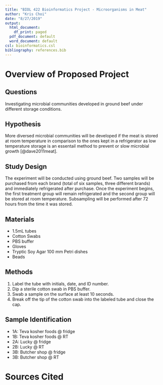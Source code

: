 ```yaml
---
title: "BIOL 422 Bioinformatics Project - Microorganisms in Meat"
author: "Kris Choi"
date: "8/27/2019"
output:
  html_document:
    df_print: paged
  pdf_document: default
  word_document: default
csl: bioinformatics.csl
bibliography: references.bib
---
```


# Overview of Proposed Project

## Questions

Investigating microbial communities developed in ground beef under different storage conditions.

## Hypothesis

More diversed microbial communities will be developed if the meat is stored at room temperature in comparison to the ones kept in a refrigerator as low temperature storage is an essentail method to prevent or slow microbial growth [@dave2011meat].

## Study Design

The experiment will be conducted using ground beef. Two samples will be purchased from each brand (total of six samples, three different brands) and immediately refrigerated after purchase. Once the experiment begins, the first treatment group will remain refrigerated and the second group will be stored at room temperature. Subsampling will be performed after 72 hours from the time it was stored.

## Materials

* 1.5mL tubes
* Cotton Swabs
* PBS buffer
* Gloves
* Tryptic Soy Agar 100 mm Petri dishes
* Beads

## Methods

1. Label the tube with initials, date, and ID number.
2. Dip a sterile cotton swab in PBS buffer.
3. Swab a sample on the surface at least 10 seconds.
4. Break off the tip of the cotton swab into the labeled tube and close the cap.

## Sample Identification

* 1A: Teva kosher foods @ fridge
* 1B: Teva kosher foods @ RT
* 2A: Lucky @ fridge
* 2B: Lucky @ RT
* 3B: Butcher shop @ fridge
* 3B: Butcher shop @ RT

# Sources Cited





